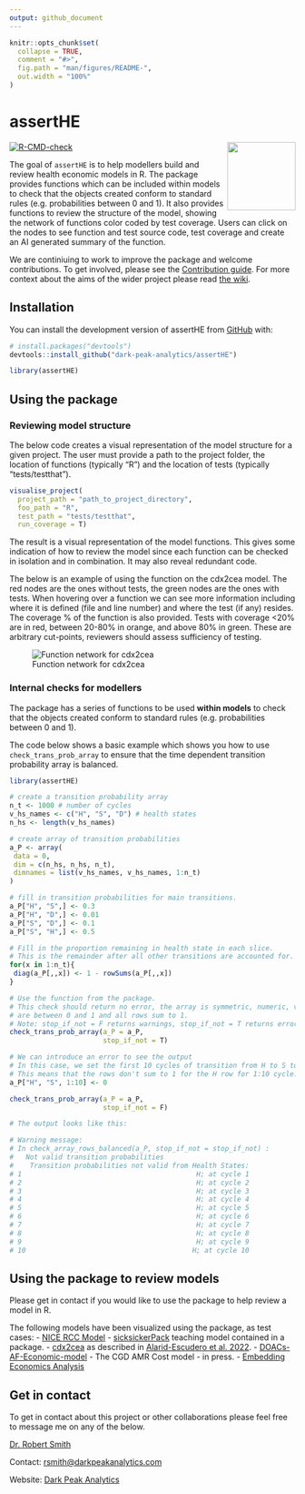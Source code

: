 ```yaml
---
output: github_document
---
```


<!-- README.md is generated from README.Rmd. Please edit that file 
You'll still need to render `README.Rmd` regularly, to keep `README.md` up-to-date. `devtools::build_readme()` is handy for this. 
-->

```r
knitr::opts_chunk$set(
  collapse = TRUE,
  comment = "#>",
  fig.path = "man/figures/README-",
  out.width = "100%"
)
```

# assertHE 

<div class="logos"><img src="https://github.com/dark-peak-analytics/darkpeak/blob/main/man/figures/logo_concise.PNG?raw=true" width="120px" align="right"></div>

<!-- badges: start -->
[![R-CMD-check](https://github.com/dark-peak-analytics/assertHE/actions/workflows/R-CMD-check.yaml/badge.svg)](https://github.com/dark-peak-analytics/assertHE/actions/workflows/R-CMD-check.yaml)

<!-- badges: end -->

The goal of `assertHE` is to help modellers build and review health economic models in R. The package provides functions which can be included within models to check that the objects created conform to standard rules (e.g. probabilities between 0 and 1). It also provides functions to review the structure of the model, showing the network of functions color coded by test coverage. Users can click on the nodes to see function and test source code, test coverage and create an AI generated summary of the function. 

We are continiuing to work to improve the package and welcome contributions. To get involved, please see the [Contribution guide](https://github.com/dark-peak-analytics/assertHE/blob/main/CONTRIBUTING.md). For more context about the aims of the wider project please read [the wiki](https://github.com/dark-peak-analytics/assertHE/wiki/assertHE:-an-R-package-to-improve-quality-assurance-of-health-economic-models).

## Installation

You can install the development version of assertHE from [GitHub](https://github.com/) with:

``` r
# install.packages("devtools")
devtools::install_github("dark-peak-analytics/assertHE")

library(assertHE)
```

## Using the package

### Reviewing model structure 

The below code creates a visual representation of the model structure for a given project. The user must provide a path to the project folder, the location of functions (typically "R") and the location of tests (typically "tests/testthat").

```r

visualise_project(
  project_path = "path_to_project_directory",
  foo_path = "R",
  test_path = "tests/testthat",
  run_coverage = T)

```

The result is a visual representation of the model functions. This gives some indication of how to review the model since each function can be checked in isolation and in combination. It may also reveal redundant code. 

The below is an example of using the function on the cdx2cea model. The red nodes are the ones without tests, the green nodes are the ones with tests. When hovering over a function we can see more information including where it is defined (file and line number) and where the test (if any) resides. The coverage % of the function is also provided. Tests with coverage <20% are in red, between 20-80% in orange, and above 80% in green. These are arbitrary cut-points, reviewers should assess sufficiency of testing. 

![Function network for cdx2cea](https://github.com/dark-peak-analytics/assertHE/assets/41961614/0d330730-1e0b-40d9-b18b-b2ee14511cb6)

### Internal checks for modellers 

The package has a series of functions to be used **within models** to check that 
the objects created conform to standard rules (e.g. probabilities between 0 and 1).

The code below shows a basic example which shows you how to use `check_trans_prob_array` to ensure that the time dependent transition probability array is balanced.

```r
library(assertHE)

# create a transition probability array
n_t <- 1000 # number of cycles
v_hs_names <- c("H", "S", "D") # health states
n_hs <- length(v_hs_names)

# create array of transition probabilities
a_P <- array(
 data = 0,
 dim = c(n_hs, n_hs, n_t),
 dimnames = list(v_hs_names, v_hs_names, 1:n_t)
)

# fill in transition probabilities for main transitions.
a_P["H", "S",] <- 0.3
a_P["H", "D",] <- 0.01
a_P["S", "D",] <- 0.1
a_P["S", "H",] <- 0.5

# Fill in the proportion remaining in health state in each slice.
# This is the remainder after all other transitions are accounted for.
for(x in 1:n_t){
 diag(a_P[,,x]) <- 1 - rowSums(a_P[,,x])
}

# Use the function from the package.
# This check should return no error, the array is symmetric, numeric, values 
# are between 0 and 1 and all rows sum to 1.
# Note: stop_if_not = F returns warnings, stop_if_not = T returns errors.
check_trans_prob_array(a_P = a_P, 
                       stop_if_not = T)

# We can introduce an error to see the output
# In this case, we set the first 10 cycles of transition from H to S to 0.
# This means that the rows don't sum to 1 for the H row for 1:10 cycle.
a_P["H", "S", 1:10] <- 0

check_trans_prob_array(a_P = a_P, 
                       stop_if_not = F)

# The output looks like this:

# Warning message:
# In check_array_rows_balanced(a_P, stop_if_not = stop_if_not) :
#   Not valid transition probabilities
#    Transition probabilities not valid from Health States:
# 1                                           H; at cycle 1
# 2                                           H; at cycle 2
# 3                                           H; at cycle 3
# 4                                           H; at cycle 4
# 5                                           H; at cycle 5
# 6                                           H; at cycle 6
# 7                                           H; at cycle 7
# 8                                           H; at cycle 8
# 9                                           H; at cycle 9
# 10                                         H; at cycle 10

```

## Using the package to review models

Please get in contact if you would like to use the package to help review a model in R.

The following models have been visualized using the package, as test cases:
- [NICE RCC Model](https://github.com/nice-digital/NICE-model-repo)
- [sicksickerPack](https://github.com/dark-peak-analytics/sicksickerPack) teaching model contained in a package.
- [cdx2cea](https://github.com/feralaes/cdx2cea) as described in [Alarid-Escudero et al. 2022](https://www.sciencedirect.com/science/article/pii/S1098301521017472).
- [DOACs-AF-Economic-model](https://github.com/Bogdasayen/DOACs-AF-Economic-model) 
- The CGD AMR Cost model - in press.
- [Embedding Economics Analysis](https://github.com/DanPollardSheff/Embedding-Economic-Analysis)


## Get in contact

To get in contact about this project or other collaborations please feel free to message me on any of the below.

[Dr. Robert Smith](https://www.linkedin.com/in/robert-smith-53b28438)

Contact: [rsmith@darkpeakanalytics.com](mailto:rsmith@darkpeakanalytics.com)

Website: [Dark Peak Analytics](https://www.darkpeakanalytics.com)
